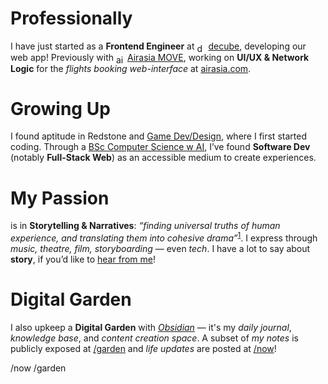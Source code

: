 
# <Icon name="lucide:briefcase" /> Professionally
I have just started as a **Frontend Engineer** at <span class='ws-nowrap'><img src="https://cdn.prod.website-files.com/63ccf2efea97bef692d278ea/63ccfe821fe6f56a745f7ee1_Decube%20Logomark%20(Light).png" loading="lazy" alt="decube logo" style="height:1em;vertical-align:sub;display:inline;background:white"/> <a href="https://decube.io">decube</a></span>, developing our web app! Previously with <span class="ws-nowrap"><img src="https://static.airasia.com/design/logos/airasia-move-light.svg" loading="lazy" alt="airasia MOVE logo" style="height:1em;vertical-align:sub;display:inline" /> <a href="https://www.linkedin.com/company/airasia-super-app/mycompany/">Airasia MOVE</a></span>, working on **UI/UX & Network Logic** for the *flights booking web-interface* at [airasia.com](https://airasia.com).

# <Icon name="lucide:user-cog" /> Growing Up
I found aptitude in Redstone and [Game Dev/Design](https://www.planetminecraft.com/member/calebchan/), where I first started coding. Through a [BSc Computer Science w AI](https://www.nottingham.ac.uk/), I’ve found **Software Dev** (notably **Full-Stack Web**) as an accessible medium to create experiences.

<div class='flex-row'>
  <SocialLink link="LINKEDIN" class='accent' />
  <SocialLink link="CV" class='accent' />
</div>

# <Icon name="lucide:flame" />  My Passion
is in **Storytelling & Narratives**: *“finding universal truths of human experience, and translating them into cohesive drama”*<sup><a href="https://www.helpingwritersbecomeauthors.com/a-writer-or-a-storyteller">1</a></sup>. I express through *music, theatre, film, storyboarding* — even *tech*. I have a lot to say about **story**, if you’d like to [hear from me](/garden)!

# <Icon name="lucide:trees" />  Digital Garden
I also upkeep a **Digital Garden** with *[Obsidian](https://obsidian.md)* — it's my *daily journal*, *knowledge base*, and *content creation space*. A subset of *my notes* is publicly exposed at [/garden](/garden) and *life updates* are posted at [/now](/now)!


<div class='flex-row'>
  <AccentA href='/now' >
    <Icon name="lucide:timer-reset" />
    /now
  </AccentA>
  <AccentA href='/garden' >
    <Icon name="lucide:trees" />
    /garden
  </AccentA>
</div>
